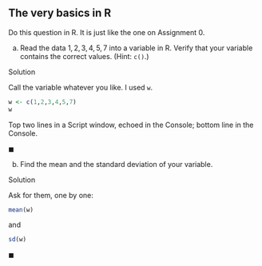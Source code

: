   
## The very basics in R

 Do this question in R. It is just like the one on
Assignment 0.


(a) Read the data $1,2,3,4,5,7$ into a variable in R. Verify
that your variable contains the correct values. (Hint:
`c()`.)


Solution


Call the variable whatever you like. I used `w`.
```r
w <- c(1,2,3,4,5,7)
w  
``` 

Top two lines in a Script window, echoed in the Console; bottom line
in the Console.
      
$\blacksquare$

(b) Find the mean and the standard deviation of your variable.


Solution


Ask for them, one by one:
```r
mean(w)  
``` 
and
```r
sd(w)  
``` 

$\blacksquare$




